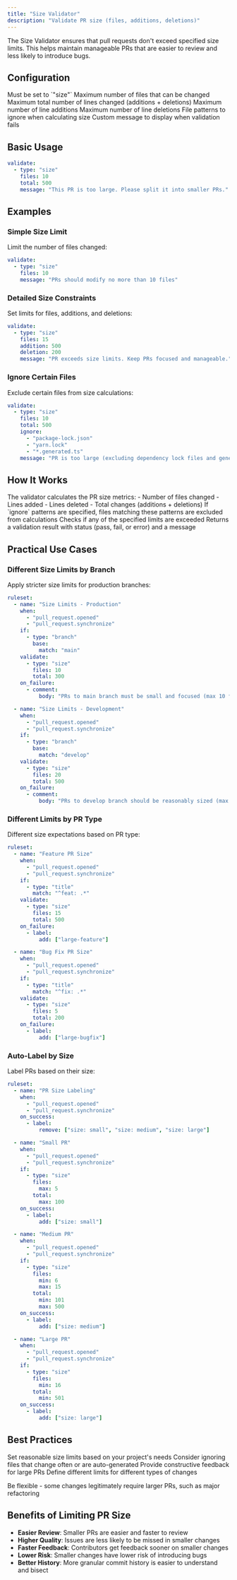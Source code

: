 ```yaml
---
title: "Size Validator"
description: "Validate PR size (files, additions, deletions)"
---
```


The Size Validator ensures that pull requests don't exceed specified size limits. This helps maintain manageable PRs that are easier to review and less likely to introduce bugs.

## Configuration

<ParamField path="type" type="string" required>
  Must be set to `"size"`
</ParamField>

<ParamField path="files" type="number">
  Maximum number of files that can be changed
</ParamField>

<ParamField path="total" type="number">
  Maximum total number of lines changed (additions + deletions)
</ParamField>

<ParamField path="addition" type="number">
  Maximum number of line additions
</ParamField>

<ParamField path="deletion" type="number">
  Maximum number of line deletions
</ParamField>

<ParamField path="ignore" type="string | string[]">
  File patterns to ignore when calculating size
</ParamField>

<ParamField path="message" type="string">
  Custom message to display when validation fails
</ParamField>

## Basic Usage

```yaml
validate:
  - type: "size"
    files: 10
    total: 500
    message: "This PR is too large. Please split it into smaller PRs."
```

## Examples

### Simple Size Limit

Limit the number of files changed:

```yaml
validate:
  - type: "size"
    files: 10
    message: "PRs should modify no more than 10 files"
```

### Detailed Size Constraints

Set limits for files, additions, and deletions:

```yaml
validate:
  - type: "size"
    files: 15
    addition: 500
    deletion: 200
    message: "PR exceeds size limits. Keep PRs focused and manageable."
```

### Ignore Certain Files

Exclude certain files from size calculations:

```yaml
validate:
  - type: "size"
    files: 10
    total: 500
    ignore:
      - "package-lock.json"
      - "yarn.lock"
      - "*.generated.ts"
    message: "PR is too large (excluding dependency lock files and generated code)"
```

## How It Works

<Steps>
  <Step title="Calculate Size">
    The validator calculates the PR size metrics:
    - Number of files changed
    - Lines added
    - Lines deleted
    - Total changes (additions + deletions)
  </Step>
  <Step title="Apply Filters">
    If `ignore` patterns are specified, files matching these patterns are excluded from calculations
  </Step>
  <Step title="Check Limits">
    Checks if any of the specified limits are exceeded
  </Step>
  <Step title="Return Result">
    Returns a validation result with status (pass, fail, or error) and a message
  </Step>
</Steps>

## Practical Use Cases

### Different Size Limits by Branch

Apply stricter size limits for production branches:

```yaml
ruleset:
  - name: "Size Limits - Production"
    when:
      - "pull_request.opened"
      - "pull_request.synchronize"
    if:
      - type: "branch"
        base:
          match: "main"
    validate:
      - type: "size"
        files: 10
        total: 300
    on_failure:
      - comment:
          body: "PRs to main branch must be small and focused (max 10 files, 300 lines)"

  - name: "Size Limits - Development"
    when:
      - "pull_request.opened"
      - "pull_request.synchronize"
    if:
      - type: "branch"
        base:
          match: "develop"
    validate:
      - type: "size"
        files: 20
        total: 500
    on_failure:
      - comment:
          body: "PRs to develop branch should be reasonably sized (max 20 files, 500 lines)"
```

### Different Limits by PR Type

Different size expectations based on PR type:

```yaml
ruleset:
  - name: "Feature PR Size"
    when:
      - "pull_request.opened"
      - "pull_request.synchronize"
    if:
      - type: "title"
        match: "^feat: .*"
    validate:
      - type: "size"
        files: 15
        total: 500
    on_failure:
      - label:
          add: ["large-feature"]

  - name: "Bug Fix PR Size"
    when:
      - "pull_request.opened"
      - "pull_request.synchronize"
    if:
      - type: "title"
        match: "^fix: .*"
    validate:
      - type: "size"
        files: 5
        total: 200
    on_failure:
      - label:
          add: ["large-bugfix"]
```

### Auto-Label by Size

Label PRs based on their size:

```yaml
ruleset:
  - name: "PR Size Labeling"
    when:
      - "pull_request.opened"
      - "pull_request.synchronize"
    on_success:
      - label:
          remove: ["size: small", "size: medium", "size: large"]

  - name: "Small PR"
    when:
      - "pull_request.opened"
      - "pull_request.synchronize"
    if:
      - type: "size"
        files:
          max: 5
        total:
          max: 100
    on_success:
      - label:
          add: ["size: small"]

  - name: "Medium PR"
    when:
      - "pull_request.opened"
      - "pull_request.synchronize"
    if:
      - type: "size"
        files:
          min: 6
          max: 15
        total:
          min: 101
          max: 500
    on_success:
      - label:
          add: ["size: medium"]

  - name: "Large PR"
    when:
      - "pull_request.opened"
      - "pull_request.synchronize"
    if:
      - type: "size"
        files:
          min: 16
        total:
          min: 501
    on_success:
      - label:
          add: ["size: large"]
```

## Best Practices

<Check>Set reasonable size limits based on your project's needs</Check>
<Check>Consider ignoring files that change often or are auto-generated</Check>
<Check>Provide constructive feedback for large PRs</Check>
<Check>Define different limits for different types of changes</Check>

<Warning>
  Be flexible - some changes legitimately require larger PRs, such as major refactoring
</Warning>

## Benefits of Limiting PR Size

- **Easier Review**: Smaller PRs are easier and faster to review
- **Higher Quality**: Issues are less likely to be missed in smaller changes
- **Faster Feedback**: Contributors get feedback sooner on smaller changes
- **Lower Risk**: Smaller changes have lower risk of introducing bugs
- **Better History**: More granular commit history is easier to understand and bisect
